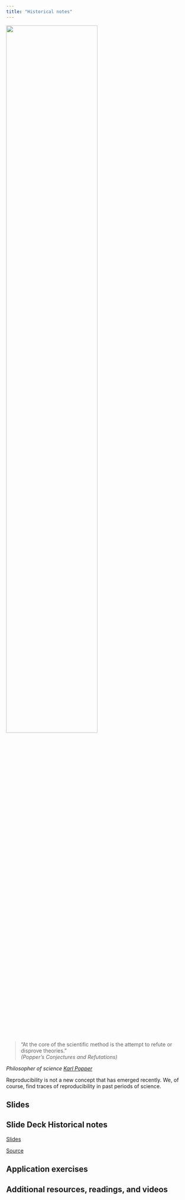 ---
title: "Historical notes"
---

::: {.column-margin}

![](https://upload.wikimedia.org/wikipedia/commons/4/43/Karl_Popper.jpg){fig-alt="Karl Popper" fig-align="center" width="70%"}

> “At the core of the scientific method is the attempt to refute or disprove theories.”    
*(Popper's Conjectures and Refutations)* 

*Philosopher of science [Karl Popper](https://en.wikipedia.org/wiki/Karl_Popper)*
:::


Reproducibility is not a new concept that has emerged recently. We, of course, find traces of reproducibility in past periods of science.  

## Slides


::: {.callout-tip icon=false}
## **Slide Deck** Historical notes

::: slides
[Slides](01-historical-notes-slides.qmd)
:::

::: source
[Source](https://github.com/cgranell/rrp/tree/main/materials/01-historical-notes-slides.qmd)
:::

:::


## Application exercises




## Additional resources, readings, and videos

